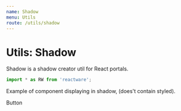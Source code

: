 ```yaml
---
name: Shadow
menu: Utils
route: /utils/shadow
---
```



# Utils: Shadow

Shadow is a shadow creator util for React portals.

```jsx
import * as RW from 'reactware';
```

Example of component displaying in shadow, (does't contain styled).

<Playground className="Rw_Utils_Frame">
  <Rw.Utils.Shadow>
    <Rw.UI.Button>
      Button
    </Rw.UI.Button>
  </Rw.Utils.Shadow>
</Playground>

<PropsTable of={Rw.Utils.Shadow} />
